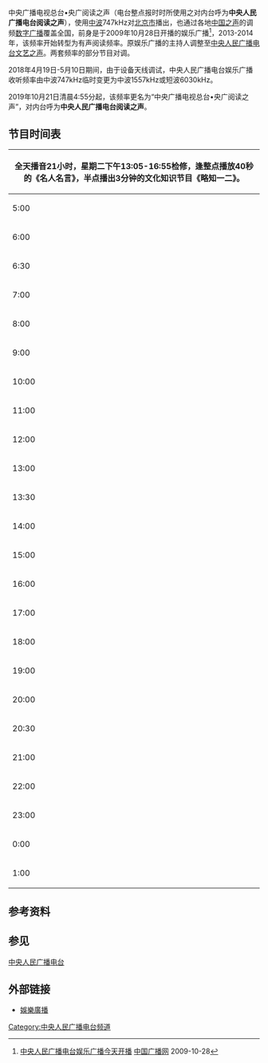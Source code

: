 {{广播电台
| 電臺名稱= 中央广播电视总台•央广阅读之声
| 英文名稱= 
| 原文名称= 
| 電臺圖片檔案= 
| 電臺圖片尺寸= 
| 電臺圖片名稱=
| 通称= 
| 缩写=  
| 所屬國家= {{CHN}}
| 總部所在= {{CHN}}[[北京市|北京市]][[西城区|西城区]][[复兴门|复兴门]]外大街2号
| 播放地區= {{CHN}}[[北京市|北京市]]
| 開播日期= 2009年10月28日
2019年10月21日（阅读之声）
| 停播日期= 
| 電臺呼號= 
| 类型= 有声阅读
| 宗教= 
| 主要语言= [[普通话|普通话]]
| 使用频段= [[中波|中波]]、[[CDR|CDR]]
| 電臺口號= 
| 隶属= [[中央人民廣播電台|中央人民廣播電台]]
| 擁有者= [[中央广播电视总台文艺节目中心|中央广播电视总台文艺节目中心]]
| 持股者=
| 董事长=  
| 前電臺名稱=中央人民广播电台娱乐广播|
| 前頻道呼號= 
| 被取代呼號=中央广播电视总台•央广阅读之声 
| 集團同類頻道= 
| 重播服務頻道= 
| 電臺官方網站=http://www.cnr.cn/yuleguangbo/
| 備註=
}}

中央广播电视总台•央广阅读之声（电台整点报时时所使用之对内台呼为'''中央人民广播电台阅读之声'''），使用[[中波|中波]]747kHz对[[北京市|北京市]]播出，也通过各地[[中国之声|中国之声]]的调频[[数字广播|数字广播]]覆盖全国，前身是于2009年10月28日开播的娱乐广播<ref>[http://china.cnr.cn/news/200910/t20091028_505547721.shtml 中央人民广播电台娱乐广播今天开播] {{Wayback|url=http://china.cnr.cn/news/200910/t20091028_505547721.shtml |date=20160306192217 }} [[中国广播网|中国广播网]] 2009-10-28</ref>，2013-2014年，该频率开始转型为有声阅读频率。原娱乐广播的主持人调整至[[中央人民广播电台文艺之声|中央人民广播电台文艺之声]]。两套频率的部分节目对调。

2018年4月19日-5月10日期间，由于设备天线调试，中央人民广播电台娱乐广播收听频率由中波747kHz临时变更为中波1557kHz或短波6030kHz。

2019年10月21日清晨4:55分起，该频率更名为“中央广播电视总台•央广阅读之声”，对内台呼为'''中央人民广播电台阅读之声'''。

== 节目时间表 ==
{| class="wikitable"
|-
! colspan="2" | 全天播音21小时，星期二下午13:05-16:55检修，逢整点播放40秒的《名人名言》，半点播出3分钟的文化知识节目《略知一二》。
|-
| 5:00 || 评书开讲
|-
| 6:00 || 阅读时光
|-
| 6:30 || 人文课堂
|-
|7:00
|纪实春秋
|-
| 8:00 || 都市言情
|-
| 9:00 || 名著经典
|-
|10:00
|网络书吧
|-
| 11:00 || 作家文库
|-
| 12:00 || 畅销书屋
|-
|13:00
|重播阅读时光
|-
|13:30
|重播人文课堂
|-
|14:00
|重播纪实春秋
|-
|15:00
|重播评书开讲
|-
|16:00
|重播名著经典
|-
|17:00
|重播网络书吧
|-
|18:00
|作家文库
|-
|19:00
|畅销书屋
|-
|20:00
|重播人文课堂
|-
|20:30
|睡前故事
|-
|21:00
|重播纪实春秋
|-
|22:00
|重播作家文库
|-
|23:00
|都市言情
|-
|0:00
|午夜悬疑
|-
|1:00
|重播畅销书屋
|}

== 参考资料 ==
{{reflist}}

== 参见 ==
[[中央人民广播电台|中央人民广播电台]]

== 外部链接 ==
*[http://www.cnr.cn/yuleguangbo/ 娛樂廣播]{{Wayback|url=http://www.cnr.cn/yuleguangbo/ |date=20200809125624 }}

{{中央人民广播电台}}

[[Category:中央人民广播电台频道|Category:中央人民广播电台频道]]